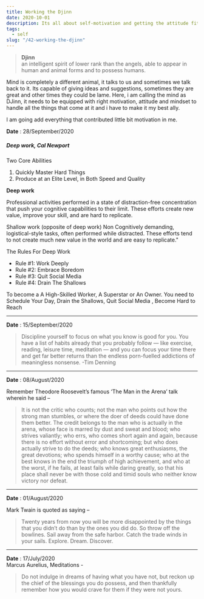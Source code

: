 ```yaml
---
title: Working the Djinn
date: 2020-10-01
description: Its all about self-motivation and getting the attitude fit
tags:
  - self
slug: "/42-working-the-djinn"
---
```


> **Djinn**     
> an intelligent spirit of lower rank than the angels, able to appear in human and animal forms and to possess humans. 

Mind is completely a different animal, it talks to us and sometimes we talk back to it. Its capable of giving ideas and suggestions, sometimes they are great and other times they could be lame. Here, i am calling the mind as DJinn, it needs to be equipped with right motivation, attitude and mindset to handle all the things that come at it and i have to make it my best ally. 

I am going add everything that contributed little bit motivation in me. 

**Date** : 28/September/2020    

##### Deep work, Cal Newport
Two Core Abilities

1. Quickly Master Hard Things
2. Produce at an Elite Level, in Both Speed and Quality

**Deep work**     

Professional activities performed in a state of distraction-free concentration that push your cognitive capabilities to their limit. These efforts create new value, improve your skill, and are hard to replicate.

Shallow work (opposite of deep work)
Non Cognitively demanding, logistical-style tasks, often performed while distracted. These efforts tend to not create much new value in the world and are easy to replicate."

The Rules For Deep Work

* Rule #1: Work Deeply
* Rule #2: Embrace Boredom
* Rule #3: Quit Social Media
* Rule #4: Drain The Shallows

To become a A High-Skilled Worker, A Superstar or An Owner. You need to Schedule Your Day, Drain the Shallows, Quit Social Media , Become Hard to Reach

___ 

**Date** : 15/September/2020    

> Discipline yourself to focus on what you know is good for you. You have a list of habits already that you probably follow — like exercise, reading, leisure time, meditation — and you can focus your time there and get far better returns than the endless porn-fuelled addictions of meaningless nonsense. -Tim Denning

___ 

**Date** : 08/August/2020    

Remember Theodore Roosevelt’s famous ‘The Man in the Arena’ talk wherein he said – 
> It is not the critic who counts; not the man who points out how the strong man stumbles, or where the doer of deeds could have done them better. The credit belongs to the man who is actually in the arena, whose face is marred by dust and sweat and blood; who strives valiantly; who errs, who comes short again and again, because there is no effort without error and shortcoming; but who does actually strive to do the deeds; who knows great enthusiasms, the great devotions; who spends himself in a worthy cause; who at the best knows in the end the triumph of high achievement, and who at the worst, if he fails, at least fails while daring greatly, so that his place shall never be with those cold and timid souls who neither know victory nor defeat.

___ 

**Date** : 01/August/2020    

Mark Twain is quoted as saying – 
> Twenty years from now you will be more disappointed by the things that you didn’t do than by the ones you did do. So throw off the bowlines. Sail away from the safe harbor. Catch the trade winds in your sails. Explore. Dream. Discover.

___ 

**Date** : 17/July/2020    
Marcus Aurelius, Meditations - 
> Do not indulge in dreams of having what you have not, but reckon up the chief of the blessings you do possess, and then thankfully remember how you would crave for them if they were not yours.

